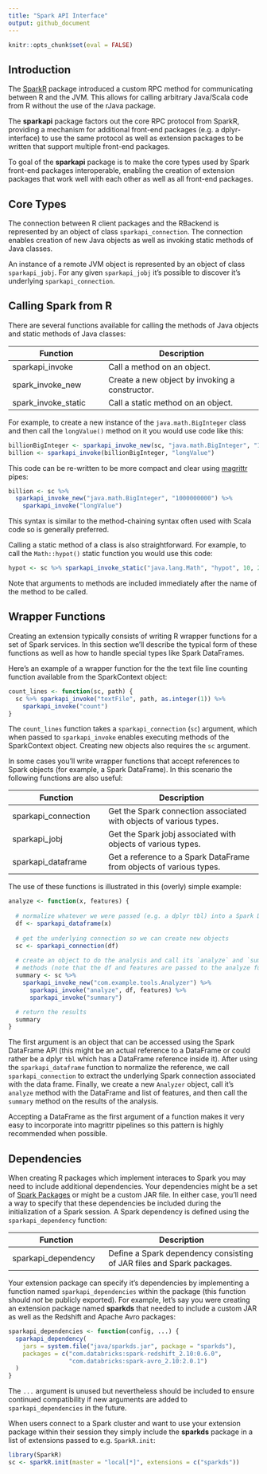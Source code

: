 ```yaml
---
title: "Spark API Interface"
output: github_document
---
```


```r
knitr::opts_chunk$set(eval = FALSE)
```

<!---
// TODO: sparkapi_dataframe
--->

## Introduction

The [SparkR](https://github.com/apache/spark/tree/master/R) package introduced a custom RPC method for communicating between R and the JVM. This allows for calling arbitrary Java/Scala code from R without the use of the rJava package. 

The **sparkapi** package factors out the core RPC protocol from SparkR, providing a mechanism for additional front-end packages (e.g. a dplyr-interface) to use the same protocol as well as extension packages to be written that support multiple front-end packages.

To goal of the **sparkapi** package is to make the core types used by Spark front-end packages interoperable, enabling the creation of extension packages that work well with each other as well as all front-end packages.

## Core Types

The connection between R client packages and the RBackend is represented by an object of class `sparkapi_connection`. The connection enables creation of new Java objects as well as invoking static methods of Java classes.

An instance of a remote JVM object is represented by an object of class `sparkapi_jobj`. For any given `sparkapi_jobj` it's possible to discover it's underlying `sparkapi_connection`.

## Calling Spark from R

There are several functions available for calling the methods of Java objects and static methods of Java classes:

| Function | Description  |
|----------------------------|---------------------------------------------|
| sparkapi_invoke | Call a method on an object. |
| spark\_invoke\_new | Create a new object by invoking a constructor. |
| spark_invoke_static | Call a static method on an object.  |

For example, to create a new instance of the `java.math.BigInteger` class and then call the `longValue()` method on it you would use code like this:

```r
billionBigInteger <- sparkapi_invoke_new(sc, "java.math.BigInteger", "1000000000")
billion <- sparkapi_invoke(billionBigInteger, "longValue")
```

This code can be re-written to be more compact and clear using [magrittr](https://cran.r-project.org/web/packages/magrittr/vignettes/magrittr.html) pipes: 

```r
billion <- sc %>% 
  sparkapi_invoke_new("java.math.BigInteger", "1000000000") %>%
    sparkapi_invoke("longValue")
```

This syntax is similar to the method-chaining syntax often used with Scala code so is generally preferred.

Calling a static method of a class is also straightforward. For example, to call the `Math::hypot()` static function you would use this code:

```r
hypot <- sc %>% sparkapi_invoke_static("java.lang.Math", "hypot", 10, 20) 
```

Note that arguments to methods are included immediately after the name of the method to be called.

## Wrapper Functions

Creating an extension typically consists of writing R wrapper functions for a set of Spark services. In this section we'll describe the typical form of these functions as well as how to handle special types like Spark DataFrames. 

Here's an example of a wrapper function for the the text file line counting function available from the SparkContext object:

```r
count_lines <- function(sc, path) {
  sc %>% sparkapi_invoke("textFile", path, as.integer(1)) %>% 
    sparkapi_invoke("count")
}
```

The `count_lines` function takes a `sparkapi_connection` (`sc`) argument, which when passed to `sparkapi_invoke` enables executing methods of the SparkContext object. Creating new objects also requires the `sc` argument.

In some cases you'll write wrapper functions that accept references to Spark objects (for example, a Spark DataFrame). In this scenario the following functions are also useful:

| Function | Description  |
|----------------------------|---------------------------------------------|
| sparkapi_connection | Get the Spark connection associated with objects of various types. |
| sparkapi_jobj | Get the Spark jobj associated with objects of various types. |
| sparkapi_dataframe | Get a reference to a Spark DataFrame from objects of various types. |

The use of these functions is illustrated in this (overly) simple example:

```r
analyze <- function(x, features) {
  
  # normalize whatever we were passed (e.g. a dplyr tbl) into a Spark DataFrame
  df <- sparkapi_dataframe(x)
  
  # get the underlying connection so we can create new objects
  sc <- sparkapi_connection(df)
  
  # create an object to do the analysis and call its `analyze` and `summary`
  # methods (note that the df and features are passed to the analyze function)
  summary <- sc %>%  
    sparkapi_invoke_new("com.example.tools.Analyzer") %>% 
      sparkapi_invoke("analyze", df, features) %>% 
      sparkapi_invoke("summary")

  # return the results
  summary
}
```

The first argument is an object that can be accessed using the Spark DataFrame API (this might be an actual reference to a DataFrame or could rather be a dplyr `tbl` which has a DataFrame reference inside it). After using the `sparkapi_dataframe` function to normalize the reference, we call `sparkapi_connection` to extract the underlying Spark connection associated with the data frame. Finally, we create a new `Analyzer` object, call it's `analyze` method with the DataFrame and list of features, and then call the `summary` method on the results of the analysis.

Accepting a DataFrame as the first argument of a function makes it very easy to incorporate into magrittr pipelines so this pattern is highly recommended when possible.

## Dependencies

When creating R packages which implement interaces to Spark you may need to include additional dependencies. Your dependencies might be a set of [Spark Packages](https://spark-packages.org/) or might be a custom JAR file. In either case, you'll need a way to specify that these dependencies be included during the initialization of a Spark session. A Spark dependency is defined using the `sparkapi_dependency` function:

| Function | Description  |
|----------------------------|---------------------------------------------|
| sparkapi_dependency | Define a Spark dependency consisting of JAR files and Spark packages. |

Your extension package can specify it's dependencies by implementing a function named `sparkapi_dependencies` within the package (this function should *not* be publicly exported). For example, let's say you were creating an extension package named **sparkds** that needed to include a custom JAR as well as the Redshift and Apache Avro packages:

```r
sparkapi_dependencies <- function(config, ...) {
  sparkapi_dependency(
    jars = system.file("java/sparkds.jar", package = "sparkds"),
    packages = c("com.databricks:spark-redshift_2.10:0.6.0",
                 "com.databricks:spark-avro_2.10:2.0.1")
  )
}
```

The `...` argument is unused but nevertheless should be included to ensure continued compatibility if new arguments are added to `sparkapi_dependencies` in the future.

When users connect to a Spark cluster and want to use your extension package within their session they simply include the **sparkds** package in a list of extensions passed to e.g. `SparkR.init`:

```r
library(SparkR)
sc <- sparkR.init(master = "local[*]", extensions = c("sparkds"))
```









